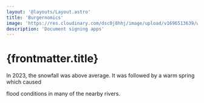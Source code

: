 ```yaml
---
layout: '@layouts/Layout.astro'
title: 'Burgernomics'
image: 'https://res.cloudinary.com/dsc0j8hhj/image/upload/v1696513639/work-sample/burgernomics.png'
description: 'Document signing apps'
---
```



# {frontmatter.title}

In 2023, the snowfall was above average.
It was followed by a warm spring which caused

flood conditions in many of the nearby rivers.
